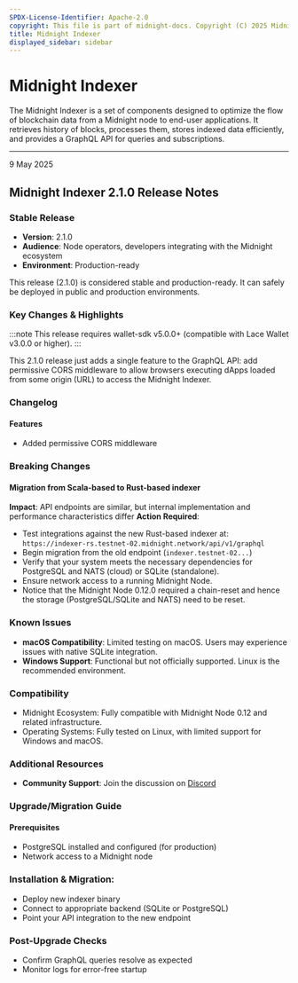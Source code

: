 ```yaml
---
SPDX-License-Identifier: Apache-2.0
copyright: This file is part of midnight-docs. Copyright (C) 2025 Midnight Foundation. Licensed under the Apache License, Version 2.0 (the "License"); You may not use this file except in compliance with the License. You may obtain a copy of the License at http://www.apache.org/licenses/LICENSE-2.0 Unless required by applicable law or agreed to in writing, software distributed under the License is distributed on an "AS IS" BASIS, WITHOUT WARRANTIES OR CONDITIONS OF ANY KIND, either express or implied. See the License for the specific language governing permissions and limitations under the License.
title: Midnight Indexer
displayed_sidebar: sidebar
---
```


# Midnight Indexer

The Midnight Indexer is a set of components designed to optimize the flow of blockchain data from a Midnight node to end-user applications. It retrieves history of blocks, processes them, stores indexed data efficiently, and provides a GraphQL API for queries and subscriptions.

---

<div 
  style={{
    marginTop: '0',
    fontSize: '1rem',
    fontWeight: 'normal',
    marginBottom: '0.5rem'
  }}
>
  9 May 2025
</div>

## Midnight Indexer 2.1.0 Release Notes

### Stable Release

* **Version**: 2.1.0
* **Audience**: Node operators, developers integrating with the Midnight ecosystem
* **Environment**: Production-ready

This release (2.1.0) is considered stable and production-ready. It can safely be deployed in public and production environments.

### Key Changes & Highlights

:::note
This release requires wallet-sdk v5.0.0+ (compatible with Lace Wallet v3.0.0 or higher).
:::

This 2.1.0 release just adds a single feature to the GraphQL API: add permissive CORS middleware to allow browsers executing dApps loaded from some origin (URL) to access the Midnight Indexer.

### Changelog

#### Features

* Added permissive CORS middleware

### Breaking Changes

#### Migration from Scala-based to Rust-based indexer

**Impact**: API endpoints are similar, but internal implementation and performance characteristics differ
**Action Required**:

* Test integrations against the new Rust-based indexer at: `https://indexer-rs.testnet-02.midnight.network/api/v1/graphql`
* Begin migration from the old endpoint (`indexer.testnet-02...`)
* Verify that your system meets the necessary dependencies for PostgreSQL and NATS (cloud) or SQLite (standalone).
* Ensure network access to a running Midnight Node.
* Notice that the Midnight Node 0.12.0 required a chain-reset and hence the storage (PostgreSQL/SQLite and NATS) need to be reset.

### Known Issues

* **macOS Compatibility**: Limited testing on macOS. Users may experience issues with native SQLite integration.
* **Windows Support**: Functional but not officially supported. Linux is the recommended environment.

### Compatibility

* Midnight Ecosystem: Fully compatible with Midnight Node 0.12 and related infrastructure.
* Operating Systems: Fully tested on Linux, with limited support for Windows and macOS.

### Additional Resources

* **Community Support**: Join the discussion on [Discord](https://discord.com/invite/midnightnetwork)

### Upgrade/Migration Guide

#### Prerequisites

* PostgreSQL installed and configured (for production)
* Network access to a Midnight node

### Installation & Migration:

* Deploy new indexer binary
* Connect to appropriate backend (SQLite or PostgreSQL)
* Point your API integration to the new endpoint

###  Post-Upgrade Checks

* Confirm GraphQL queries resolve as expected
* Monitor logs for error-free startup
